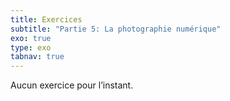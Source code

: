 ```yaml
---
title: Exercices
subtitle: "Partie 5: La photographie numérique"
exo: true
type: exo
tabnav: true
---
```


Aucun exercice pour l'instant.